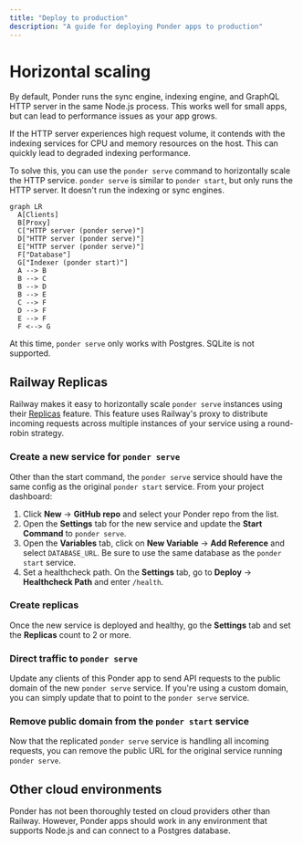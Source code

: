 ```yaml
---
title: "Deploy to production"
description: "A guide for deploying Ponder apps to production"
---
```



# Horizontal scaling

By default, Ponder runs the sync engine, indexing engine, and GraphQL HTTP server in the same Node.js process. This works well for small apps, but can lead to performance issues as your app grows.

If the HTTP server experiences high request volume, it contends with the indexing services for CPU and memory resources on the host. This can quickly lead to degraded indexing performance.

To solve this, you can use the `ponder serve` command to horizontally scale the HTTP service. `ponder serve` is similar to `ponder start`, but only runs the HTTP server. It doesn't run the indexing or sync engines.

```mermaid
graph LR
  A[Clients]
  B[Proxy]
  C["HTTP server (ponder serve)"]
  D["HTTP server (ponder serve)"]
  E["HTTP server (ponder serve)"]
  F["Database"]
  G["Indexer (ponder start)"]
  A --> B
  B --> C
  B --> D
  B --> E
  C --> F
  D --> F
  E --> F
  F <--> G
```

<Callout type="info">At this time, `ponder serve` only works with Postgres. SQLite is not supported.</Callout>

## Railway Replicas

Railway makes it easy to horizontally scale `ponder serve` instances using their [Replicas](https://docs.railway.app/reference/scaling#horizontal-scaling-with-replicas) feature. This feature uses Railway's proxy to distribute incoming requests across multiple instances of your service using a round-robin strategy.

<Steps>

### Create a new service for `ponder serve`

Other than the start command, the `ponder serve` service should have the same config as the original `ponder start` service. From your project dashboard:

1. Click **New** → **GitHub repo** and select your Ponder repo from the list.
2. Open the **Settings** tab for the new service and update the **Start Command** to `ponder serve`.
3. Open the **Variables** tab, click on **New Variable** → **Add Reference** and select `DATABASE_URL`. Be sure to use the same database as the `ponder start` service.
4. Set a healthcheck path. On the **Settings** tab, go to **Deploy** → **Healthcheck Path** and enter `/health`.

### Create replicas

Once the new service is deployed and healthy, go the **Settings** tab and set the **Replicas** count to 2 or more.

### Direct traffic to `ponder serve`

Update any clients of this Ponder app to send API requests to the public domain of the new `ponder serve` service. If you're using a custom domain, you can simply update that to point to the `ponder serve` service.

### Remove public domain from the `ponder start` service

Now that the replicated `ponder serve` service is handling all incoming requests, you can remove the public URL for the original service running `ponder serve`.

</Steps>

## Other cloud environments

Ponder has not been thoroughly tested on cloud providers other than Railway. However, Ponder apps should work in any environment that supports Node.js and can connect to a Postgres database.
